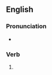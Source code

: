 ==English==

===Pronunciation===
* {{a|US}} {{IPA|/əˈbɔt/|lang=en}}

===Verb===
{{head|en|verb form}}

# {{en-past of|aby}}